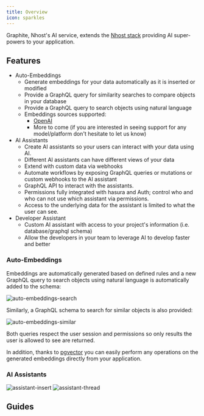```yaml
---
title: Overview
icon: sparkles
---
```


Graphite, Nhost's AI service, extends the [Nhost stack](https://nhost.io) providing AI super-powers to your application.

## Features

* Auto-Embeddings
  * Generate embeddings for your data automatically as it is inserted or modified
  * Provide a GraphQL query for similarity searches to compare objects in your database
  * Provide a GraphQL query to search objects using natural language
  * Embeddings sources supported:
    * [OpenAI](https://platform.openai.com/docs/guides/embeddings)
    * More to come (if you are interested in seeing support for any model/platform don't hesitate to let us know)
* AI Assistants
  * Create AI assistants so your users can interact with your data using AI.
  * Different AI assistants can have different views of your data
  * Extend with custom data via webhooks
  * Automate workflows by exposing GraphQL queries or mutations or custom webhooks to the AI assistant
  * GraphQL API to interact with the assistants.
  * Permissions fully integrated with hasura and Auth; control who and who can not use which assistant via permissions.
  * Access to the underlying data for the assistant is limited to what the user can see.
* Developer Assistant
  * Custom AI assistant with access to your project's information (i.e. database/graphql schema)
  * Allow the developers in your team to leverage AI to develop faster and better

### Auto-Embeddings

Embeddings are automatically generated based on defined rules and a new GraphQL query to search objects using natural language is automatically added to the schema:

![auto-embeddings-search](/images/products/ai/auto-embeddings-search.png)

Similarly, a GraphQL schema to search for similar objects is also provided:

![auto-embeddings-similar](/images/products/ai/auto-embeddings-similar.png)

Both queries respect the user session and permissions so only results the user is allowed to see are returned.

In addition, thanks to [pgvector](https://github.com/pgvector/pgvector) you can easily perform any operations on the generated embeddings directly from your application.

### AI Assistants

![assistant-insert](/images/products/ai/assistant-insert.png)
![assistant-thread](/images/products/ai/assistant-thread.png)

## Guides

<CardGroup cols={4}>
  <Card title="Enabling Service" icon="square-1" href="/products/ai/enabling-service">
  </Card>
  <Card title="Local Development" icon="square-2" href="/products/ai/local-development">
  </Card>
  <Card title="Auto-Embeddings" icon="square-3" href="/products/ai/auto-embeddings">
  </Card>
  <Card title="Assistants" icon="square-4" href="/products/ai/assistants">
  </Card>
  <Card title="Developer Assistant" icon="square-5" href="/products/ai/dev-assistant">
  </Card>
</CardGroup>
